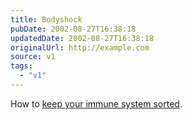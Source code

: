 ```yaml
---
title: Bodyshock
pubDate: 2002-08-27T16:38:18
updatedDate: 2002-08-27T16:38:18
originalUrl: http://example.com
source: v1
tags:
  - "v1"
---
```


How to [keep your immune system sorted][1].

[1]: http://www.bbc.co.uk/dna/h2g2/A561917 "H2G2 Entry: Keep your immune system sorted"
